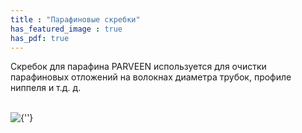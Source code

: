 ```yaml
---
title : "Парафиновые скребки"
has_featured_image : true
has_pdf: true
---
```


Скребок для парафина PARVEEN используется для очистки парафиновых отложений на волокнах диаметра трубок, профиле ниппеля и т.д. д.

<br />
<Image src={image} alt={''} />
